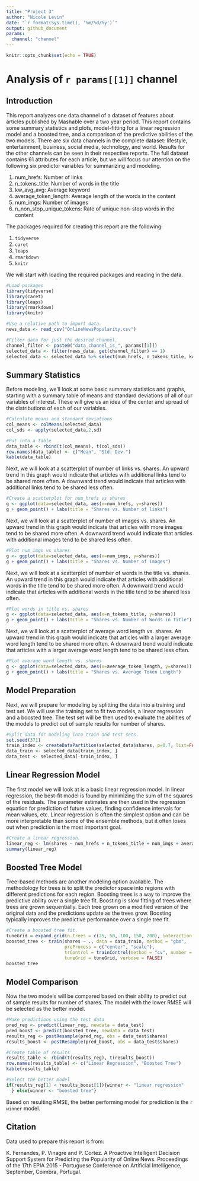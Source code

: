 ```yaml
---
title: "Project 3"
author: "Nicole Levin"  
date: "`r format(Sys.time(), '%m/%d/%y')`"
output: github_document
params:
  channel: "channel"
---
```


```r
knitr::opts_chunk$set(echo = TRUE)
```
# Analysis of `r params[[1]]` channel
  
## Introduction
This report analyzes one data channel of a dataset of features about articles published by Mashable over a two year period. This report contains some summary statistics and plots, model-fitting for a linear regression model and a boosted tree, and a comparison of the predictive abilities of the two models. There are six data channels in the complete dataset: lifestyle, entertainment, business, social media, technology, and world. Results for the other channels can be seen in their respective reports. The full dataset contains 61 attributes for each article, but we will focus our attention on the following six predictor variables for summarizing and modeling.
  
1. num_hrefs: Number of links
2. n_tokens_title: Number of words in the title 
3. kw_avg_avg: Average keyword 
4. average_token_length: Average length of the words in the content 
5. num_imgs: Number of images 
6. n_non_stop_unique_tokens: Rate of unique non-stop words in the content 
 
The packages required for creating this report are the following:  

1. `tidyverse`
2. `caret`
3. `leaps`
4. `rmarkdown`
5. `knitr`

We will start with loading the required packages and reading in the data.
```r
#Load packages
library(tidyverse)
library(caret)
library(leaps)
library(rmarkdown)
library(knitr)

#Use a relative path to import data. 
news_data <- read_csv("OnlineNewsPopularity.csv")

#Filter data for just the desired channel.
channel_filter <- paste0("data_channel_is_", params[[1]])
selected_data <- filter(news_data, get(channel_filter) == 1)
selected_data <- selected_data %>% select(num_hrefs, n_tokens_title, kw_avg_avg, average_token_length, num_imgs, n_non_stop_unique_tokens, shares)
```

## Summary Statistics
Before modeling, we'll look at some basic summary statistics and graphs, starting with a summary table of means and standard deviations of all of our variables of interest. These will give us an idea of the center and spread of the distributions of each of our variables.

```r
#Calculate means and standard deviations
col_means <- colMeans(selected_data)
col_sds <- apply(selected_data,2,sd)

#Put into a table
data_table <- rbind(t(col_means), t(col_sds))
row.names(data_table) <- c("Mean", "Std. Dev.")
kable(data_table)
```

Next, we will look at a scatterplot of number of links vs. shares. An upward trend in this graph would indicate that articles with additional links tend  to be shared more often. A downward trend would indicate that articles with additional links tend to be shared less often.
```r
#Create a scatterplot for num_hrefs vs shares
g <- ggplot(data=selected_data, aes(x=num_hrefs, y=shares))
g + geom_point() + labs(title = "Shares vs. Number of links")
```

Next, we will look at a scatterplot of number of images vs. shares. An upward trend in this graph would indicate that articles with more images tend  to be shared more often. A downward trend would indicate that articles with additional images tend to be shared less often.
```r
#Plot num_imgs vs shares
g <- ggplot(data=selected_data, aes(x=num_imgs, y=shares))
g + geom_point() + labs(title = "Shares vs. Number of Images")
```

Next, we will look at a scatterplot of number of words in the title vs. shares. An upward trend in this graph would indicate that articles with additional words in the title tend  to be shared more often. A downward trend would indicate that articles with additional words in the title tend to be shared less often.

```r
#Plot words in title vs. shares
g <- ggplot(data=selected_data, aes(x=n_tokens_title, y=shares))
g + geom_point() + labs(title = "Shares vs. Number of Words in Title")
```

Next, we will look at a scatterplot of average word length vs. shares. An upward trend in this graph would indicate that articles with a larger average word length tend  to be shared more often. A downward trend would indicate that articles with a larger average word length tend to be shared less often.

```r
#Plot average word length vs. shares
g <- ggplot(data=selected_data, aes(x=average_token_length, y=shares))
g + geom_point() + labs(title = "Shares vs. Average Token Length")
```

## Model Preparation
Next, we will prepare for modeling by splitting the data into a training and test set. We will use the training set to fit two models, a linear regression and a boosted tree. The test set will be then used to evaluate the abilities of the models to predict out of sample results for number of shares.
```r
#Split data for modeling into train and test sets.
set.seed(371)
train_index <- createDataPartition(selected_data$shares, p=0.7, list=FALSE)
data_train <- selected_data[train_index, ]
data_test <- selected_data[-train_index, ]
```

## Linear Regression Model
The first model we will look at is a basic linear regression model. In linear regression, the best-fit model is found by minimizing the sum of the squares of the residuals. The parameter estimates are then used in the regression equation for prediction of future values, finding confidence intervals for mean values, etc. Linear regression is often the simplest option and can be more interpretable than some of the ensemble methods, but it often loses out when prediction is the most important goal.

```r
#Create a linear regression. 
linear_reg <- lm(shares ~ num_hrefs + n_tokens_title + num_imgs + average_token_length + kw_avg_avg + n_non_stop_unique_tokens, data = data_train)
summary(linear_reg)
```

## Boosted Tree Model
Tree-based methods are another modeling option available. The methodology for trees is to split the predictor space into regions with different predictions for each region. Boosting trees is a way to improve the predictive ability over a single tree fit. Boosting is slow fitting of trees where trees are grown sequentially. Each tree grown on a modified version of the original data and the predictions update as the trees grow. Boosting typically improves the predictive performance over a single tree fit.
```r
#Create a boosted tree fit. 
tuneGrid = expand.grid(n.trees = c(25, 50, 100, 150, 200), interaction.depth = 1:4, shrinkage = c(0.05, 0.1, 0.2), n.minobsinnode = 10)
boosted_tree <- train(shares ~ ., data = data_train, method = "gbm", 
                      preProcess = c("center", "scale"),
                      trControl = trainControl(method = "cv", number = 10), 
                      tuneGrid = tuneGrid, verbose = FALSE)
boosted_tree
```

## Model Comparison
Now the two models will be compared based on their ability to predict out of sample results for number of shares. The model with the lower RMSE will be selected as the better model.
```r
#Make predictions using the test data
pred_reg <- predict(linear_reg, newdata = data_test)
pred_boost <- predict(boosted_tree, newdata = data_test)
results_reg <- postResample(pred_reg, obs = data_test$shares)
results_boost <- postResample(pred_boost, obs = data_test$shares)

#Create table of results
results_table <- rbind(t(results_reg), t(results_boost))
row.names(results_table) <- c("Linear Regression", "Boosted Tree")
kable(results_table)

#Select the better model
if(results_reg[1] < results_boost[1]){winner <- "linear regression"
  } else{winner <- "boosted tree"}
```

Based on resulting RMSE, the better performing model for prediction is the 
`r winner` model.
  
## Citation
Data used to prepare this report is from:  
  
K. Fernandes, P. Vinagre and P. Cortez. A Proactive Intelligent Decision
Support System for Predicting the Popularity of Online News. Proceedings
of the 17th EPIA 2015 - Portuguese Conference on Artificial Intelligence,
September, Coimbra, Portugal.
    